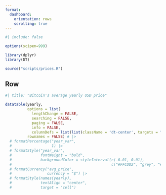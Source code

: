 ```yaml
---
format:
  dashboard:
    orientation: rows
    scrolling: true
---
```


```r
#| include: false

options(scipen=999)

library(dplyr)
library(DT)

source("scripts/prices.R")

```

## Row

```r
#| title: "Bitcoin's average yearly USD price"

datatable(yearly,
          options = list(
            lengthChange = FALSE,
            searching = FALSE,
            paging = FALSE,
            info = FALSE,
            columnDefs = list(list(className = 'dt-center', targets = "_all"))),
          rownames = FALSE) # |> 
  # formatPercentage("year_var",
  #                  1) |> 
  # formatStyle("year_var",
  #             fontWeight = "bold",
  #             backgroundColor = styleInterval(c(-0.01, 0.01),
  #                                             c("#FFCDD2", "grey", "#C8E6C9"))) # |> 
  # formatCurrency("avg_price",
  #                currency = "$") |> 
  # formatStyle(names(yearly),
  #             textAlign = "center",
  #             target = "cell")

```